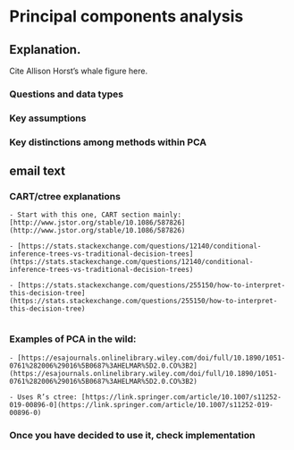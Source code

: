 # Principal components analysis {-}

## Explanation.
Cite Allison Horst's whale figure here.

### Questions and data types

### Key assumptions

### Key distinctions among methods within PCA



## email text
### CART/ctree explanations
    
    - Start with this one, CART section mainly: [http://www.jstor.org/stable/10.1086/587826](http://www.jstor.org/stable/10.1086/587826)
        
    - [https://stats.stackexchange.com/questions/12140/conditional-inference-trees-vs-traditional-decision-trees](https://stats.stackexchange.com/questions/12140/conditional-inference-trees-vs-traditional-decision-trees)
        
    - [https://stats.stackexchange.com/questions/255150/how-to-interpret-this-decision-tree](https://stats.stackexchange.com/questions/255150/how-to-interpret-this-decision-tree)
        
### Examples of PCA in the wild:
    
    - [https://esajournals.onlinelibrary.wiley.com/doi/full/10.1890/1051-0761%282006%29016%5B0687%3AHELMAR%5D2.0.CO%3B2](https://esajournals.onlinelibrary.wiley.com/doi/full/10.1890/1051-0761%282006%29016%5B0687%3AHELMAR%5D2.0.CO%3B2)
        
    - Uses R’s ctree: [https://link.springer.com/article/10.1007/s11252-019-00896-0](https://link.springer.com/article/10.1007/s11252-019-00896-0)
    
### Once you have decided to use it, check implementation
